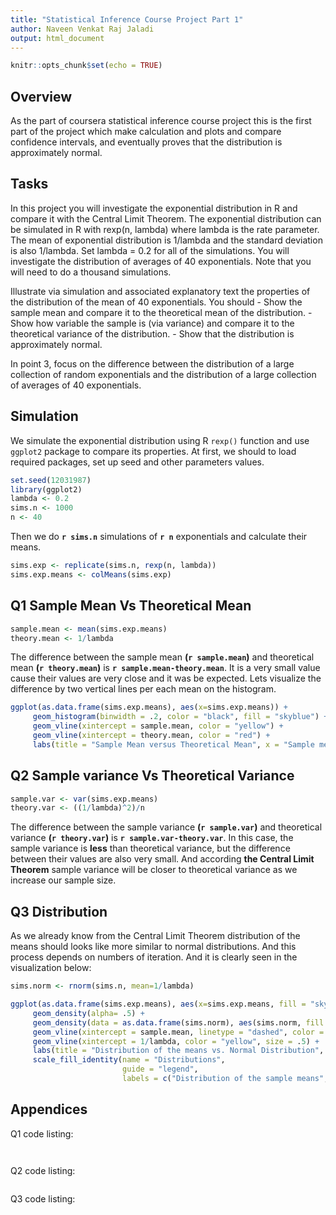 ---
title: "Statistical Inference Course Project Part 1"
author: Naveen Venkat Raj Jaladi
output: html_document
---

```{r setup, include=FALSE}
knitr::opts_chunk$set(echo = TRUE)
```

## Overview

As the part of coursera statistical inference course project this is the first part of the project which  make calculation and plots and compare confidence intervals, and eventually proves that the distribution is approximately normal.


## Tasks
In this project you will investigate the exponential distribution in R and compare it with the Central Limit Theorem. The exponential distribution can be simulated in R with rexp(n, lambda) where lambda is the rate parameter. The mean of exponential distribution is 1/lambda and the standard deviation is also 1/lambda. Set lambda = 0.2 for all of the simulations. You will investigate the distribution of averages of 40 exponentials. Note that you will need to do a thousand simulations.

Illustrate via simulation and associated explanatory text the properties of the distribution of the mean of 40 exponentials. You should - Show the sample mean and compare it to the theoretical mean of the distribution. - Show how variable the sample is (via variance) and compare it to the theoretical variance of the distribution. - Show that the distribution is approximately normal.

In point 3, focus on the difference between the distribution of a large collection of random exponentials and the distribution of a large collection of averages of 40 exponentials.

## Simulation

We simulate the exponential distribution using R `rexp()` function and use `ggplot2` package to compare its properties.
At first, we should to load required packages, set up seed and other parameters values. 

```{r init}
set.seed(12031987)
library(ggplot2)
lambda <- 0.2
sims.n <- 1000
n <- 40
```

Then we do **`r sims.n`** simulations of **`r n`** exponentials and calculate their means. 
```{r simulation}
sims.exp <- replicate(sims.n, rexp(n, lambda))
sims.exp.means <- colMeans(sims.exp)
```

## Q1 Sample Mean Vs Theoretical Mean
```{r Q1calc, echo=FALSE}
sample.mean <- mean(sims.exp.means)
theory.mean <- 1/lambda
```
The difference between the sample mean **(`r sample.mean`)** and theoretical mean **(`r theory.mean`)** is **`r sample.mean-theory.mean`**. It is a very small value cause their values are very close and it was be expected. Lets visualize the difference by two vertical lines per each mean on the histogram.

```{r Q1plot, echo=FALSE}
ggplot(as.data.frame(sims.exp.means), aes(x=sims.exp.means)) +
     geom_histogram(binwidth = .2, color = "black", fill = "skyblue") + 
     geom_vline(xintercept = sample.mean, color = "yellow") +
     geom_vline(xintercept = theory.mean, color = "red") +
     labs(title = "Sample Mean versus Theoretical Mean", x = "Sample means")
```

## Q2 Sample variance Vs Theoretical Variance
```{r Q2calc, echo=FALSE}
sample.var <- var(sims.exp.means)
theory.var <- ((1/lambda)^2)/n
```
The difference between the sample variance **(`r sample.var`)** and theoretical variance **(`r theory.var`)** is **`r sample.var-theory.var`**. In this case, the sample variance is **less** than theoretical variance, but the difference between their values are also very small. And according **the Central Limit Theorem** sample variance will be closer to theoretical variance as we increase our sample size.  

## Q3 Distribution
As we already know from the Central Limit Theorem distribution of the means should looks like more similar to normal distributions. And this process depends on numbers of iteration. And it is clearly seen in the visualization below:   

```{r Q3calc, echo=FALSE}
sims.norm <- rnorm(sims.n, mean=1/lambda)
```

```{r Q3plot, echo=FALSE}
ggplot(as.data.frame(sims.exp.means), aes(x=sims.exp.means, fill = "skyblue")) +
     geom_density(alpha= .5) + 
     geom_density(data = as.data.frame(sims.norm), aes(sims.norm, fill = "springgreen"), alpha= .5) +
     geom_vline(xintercept = sample.mean, linetype = "dashed", color = "red", size = 1) +
     geom_vline(xintercept = 1/lambda, color = "yellow", size = .5) + 
     labs(title = "Distribution of the means vs. Normal Distribution", x = "values") + 
     scale_fill_identity(name = "Distributions", 
                         guide = "legend",
                         labels = c("Distribution of the sample means", "Normal distribution"))
```

## Appendices
Q1 code listing:
```{r ref.label="Q1calc", eval=FALSE}
```
```{r ref.label="Q1plot", eval=FALSE}
```

Q2 code listing:
```{r ref.label=" Q2calc", eval=FALSE}
```

Q3 code listing:
```{r ref.label="Q3calc", eval=FALSE}
```
```{r ref.label="Q3plot", eval=FALSE}
```
